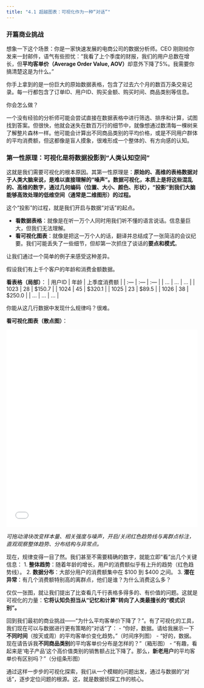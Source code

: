 ```yaml
---
title: "4.1 超越图表：可视化作为一种“对话”"
---
```


### 开篇商业挑战

想象一下这个场景：你是一家快速发展的电商公司的数据分析师。CEO 刚刚给你发来一封邮件，语气有些担忧：“我看了上个季度的财报，我们的用户总数在增长，但**平均客单价（Average Order Value, AOV）**却意外下降了5%。我需要你搞清楚这是为什么。”

你手上拿到的是一份巨大的原始数据表格，包含了过去六个月的数百万条交易记录。每一行都包含了订单ID、用户ID、购买金额、购买时间、商品类别等信息。

你会怎么做？

一个没有经验的分析师可能会尝试直接在数据表格中进行筛选、排序和计算，试图找到答案。但很快，他就会迷失在数百万行的细节中，就像想通过数清每一棵树来了解整片森林一样。他可能会计算出不同商品类别的平均价格，或是不同用户群体的平均消费额，但这都像是盲人摸象，很难形成一个整体的、有方向感的认知。

### 第一性原理：可视化是将数据投影到“人类认知空间”

这就是我们需要可视化的根本原因。其第一性原理是：**原始的、高维的表格数据对于人类大脑来说，是难以直接理解的“噪声”。数据可视化，本质上是将这些混乱的、高维的数字，通过几何编码（位置、大小、颜色、形状），“投影”到我们大脑能够高效处理的低维空间（通常是二维图形）的过程。**

这个“投影”的过程，就是我们开启与数据“对话”的起点。

-   **看数据表格**：就像是在听一万个人同时用我们听不懂的语言说话。信息量巨大，但我们无法理解。
-   **看可视化图表**：就像是把这一万个人的话，翻译并总结成了一张简洁的会议纪要。我们可能丢失了一些细节，但却第一次抓住了谈话的**要点和模式**。

让我们通过一个简单的例子来感受这种差异。

假设我们有上千个客户的年龄和消费金额数据。

**看表格（局部）**：
| 用户ID | 年龄 | 上季度消费额 |
| :--- | :--- | :--- |
| ... | ... | ... |
| 1023 | 28 | \$150.7 |
| 1024 | 45 | \$320.1 |
| 1025 | 23 | \$89.5 |
| 1026 | 38 | \$250.0 |
| ... | ... | ... |

你能从这几行数据中发现什么规律吗？很难。

**看可视化图表（散点图）**：

<iframe src="../assets/ch04/beyond_charts_scatter.html" width="100%" height="520" frameborder="0"></iframe>

*可拖动滑块改变样本量、相关强度与噪声，开启/关闭红色趋势线与离群点标注，直观观察整体趋势、分布结构与异常点。*

现在，规律变得一目了然。我们甚至不需要精确的数字，就能立即“看”出几个关键信息：
1.  **整体趋势**：随着年龄的增长，用户的消费额似乎有上升的趋势（红色趋势线）。
2.  **数据分布**：大部分用户的消费额集中在 \$100 到 \$400 之间。
3.  **潜在异常**：有几个消费额特别高的离群点，他们是谁？为什么消费这么多？

仅仅一张图，就让我们提出了比查看几千行表格多得多的、有价值的问题。这就是可视化的力量：**它将认知负担当从“记忆和计算”转向了人类最擅长的“模式识别”。**

回到我们最初的商业挑战——“为什么平均客单价下降了？”。有了可视化的工具，我们现在可以与数据进行更有策略的“对话”了：
-   “你好，数据。请给我展示一下**不同时间**（按天或周）的平均客单价变化趋势。”（时间序列图）
-   “好的，数据。现在请告诉我**不同商品类别**的平均客单价分布是怎样的？”（箱形图）
-   “有趣，看起来是‘电子产品’这个高价值类别的销售额占比下降了。那么，**新老用户**的平均客单价有区别吗？”（分组条形图）

通过这样一步步的可视化探索，我们从一个模糊的问题出发，通过与数据的“对话”，逐步定位问题的根源。这，就是数据侦探工作的核心。
